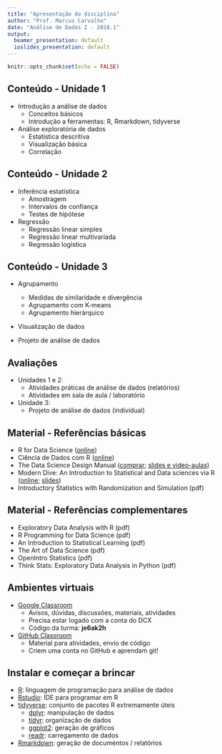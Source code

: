 ```yaml
---
title: "Apresentação da disciplina"
author: "Prof. Marcus Carvalho"
date: "Análise de Dados I - 2018.1"
output:
  beamer_presentation: default
  ioslides_presentation: default
---
```


```r
knitr::opts_chunk$set(echo = FALSE)
```


## Conteúdo - Unidade 1

- Introdução a análise de dados
    - Conceitos básicos
    - Introdução a ferramentas: R, Rmarkdown, tidyverse

- Análise exploratória de dados
    - Estatística descritiva
    - Visualização básica
    - Correlação


## Conteúdo - Unidade 2
        
- Inferência estatística
    - Amostragem
    - Intervalos de confiança
    - Testes de hipótese

- Regressão
    - Regressão linear simples
    - Regressão linear multivariada
    - Regressão logística


## Conteúdo - Unidade 3

- Agrupamento
    - Medidas de similaridade e divergência
    - Agrupamento com K-means
    - Agrupamento hierárquico

- Visualização de dados

- Projeto de análise de dados


## Avaliações

- Unidades 1 e 2:
    - Atividades práticas de análise de dados (relatórios)
    - Atividades em sala de aula / laboratório
  
- Unidade 3:
    - Projeto de análise de dados (individual)
    

## Material - Referências básicas

- R for Data Science ([online](http://r4ds.had.co.nz/))
- Ciência de Dados com R ([online](https://cdr.ibpad.com.br/))
- The Data Science Design Manual ([comprar](https://www.amazon.com.br/Science-Design-Manual-Texts-Computer-ebook/dp/B073N5ZDMK); [slides e video-aulas](http://www3.cs.stonybrook.edu/~skiena/data-manual/lectures/))
- Modern Dive: An Introduction to Statistical and Data sciences via R ([online](https://ismayc.github.io/moderndiver-book); [slides](https://ismayc.github.io/soc301_s2017))
- Introductory Statistics with Randomization and Simulation (pdf)


## Material - Referências complementares
    
- Exploratory Data Analysis with R (pdf)
- R Programming for Data Science (pdf)
- An Introduction to Statistical Learning (pdf)
- The Art of Data Science (pdf)
- OpenIntro Statistics (pdf)
- Think Stats: Exploratory Data Analysis in Python (pdf)


## Ambientes virtuais

- [Google Classroom](https://classroom.google.com/)
    - Avisos, dúvidas, discussões, materiais, atividades
    - Precisa estar logado com a conta do DCX
    - Código da turma: **je6ak2h**
    
- [GitHub Classroom](https://classroom.github.com/)
    - Material para atividades, envio de código
    - Criem uma conta no GitHub e aprendam git!
    

## Instalar e começar a brincar

- [R](https://cran.r-project.org/): linguagem de programação para análise de dados
- [Rstudio](https://www.rstudio.com): IDE para programar em R
- [tidyverse](https://www.tidyverse.org): conjunto de pacotes R extremamente úteis
    - [dplyr](https://dplyr.tidyverse.org/): manipulação de dados
    - [tidyr](https://tidyr.tidyverse.org/): organização de dados
    - [ggplot2](https://ggplot2.tidyverse.org): geração de gráficos
    - [readr](https://readr.tidyverse.org/): carregamento de dados
- [Rmarkdown](https://rmarkdown.rstudio.com/): geração de documentos / relatórios
